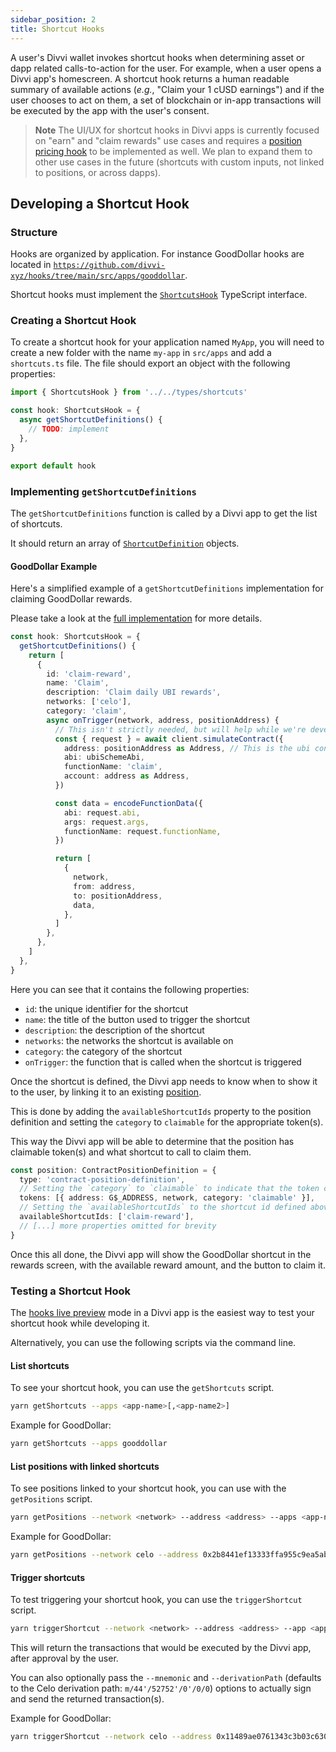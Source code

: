 ```yaml
---
sidebar_position: 2
title: Shortcut Hooks
---
```

A user's Divvi wallet invokes shortcut hooks when determining asset or dapp related calls-to-action for the user. For example, when a user opens a Divvi app's homescreen. A shortcut hook returns a human readable summary of available actions (_e.g._, "Claim your 1 cUSD earnings") and if the user chooses to act on them, a set of blockchain or in-app transactions will be executed by the app with the user's consent.

> **Note**
> The UI/UX for shortcut hooks in Divvi apps is currently focused on "earn" and "claim rewards" use cases and requires a [position pricing hook](./position) to be implemented as well. We plan to expand them to other use cases in the future (shortcuts with custom inputs, not linked to positions, or across dapps).

## Developing a Shortcut Hook

### Structure

Hooks are organized by application. For instance GoodDollar hooks are located in [`https://github.com/divvi-xyz/hooks/tree/main/src/apps/gooddollar`](https://github.com/divvi-xyz/hooks/tree/main/src/apps/gooddollar).

Shortcut hooks must implement the [`ShortcutsHook`](https://github.com/divvi-xyz/hooks/blob/main/src/types/shortcuts.ts) TypeScript interface.

### Creating a Shortcut Hook

To create a shortcut hook for your application named `MyApp`, you will need to create a new folder with the name `my-app` in `src/apps` and add a `shortcuts.ts` file. The file should export an object with the following properties:

```ts
import { ShortcutsHook } from '../../types/shortcuts'

const hook: ShortcutsHook = {
  async getShortcutDefinitions() {
    // TODO: implement
  },
}

export default hook
```

### Implementing `getShortcutDefinitions`

The `getShortcutDefinitions` function is called by a Divvi app to get the list of shortcuts.

It should return an array of [`ShortcutDefinition`](https://github.com/divvi-xyz/hooks/blob/main/src/types/shortcuts.ts) objects.

#### GoodDollar Example

Here's a simplified example of a `getShortcutDefinitions` implementation for claiming GoodDollar rewards.

Please take a look at the [full implementation](https://github.com/divvi-xyz/hooks/blob/main/src/apps/gooddollar/shortcuts.ts) for more details.

```ts
const hook: ShortcutsHook = {
  getShortcutDefinitions() {
    return [
      {
        id: 'claim-reward',
        name: 'Claim',
        description: 'Claim daily UBI rewards',
        networks: ['celo'],
        category: 'claim',
        async onTrigger(network, address, positionAddress) {
          // This isn't strictly needed, but will help while we're developing shortcuts
          const { request } = await client.simulateContract({
            address: positionAddress as Address, // This is the ubi contract address
            abi: ubiSchemeAbi,
            functionName: 'claim',
            account: address as Address,
          })

          const data = encodeFunctionData({
            abi: request.abi,
            args: request.args,
            functionName: request.functionName,
          })

          return [
            {
              network,
              from: address,
              to: positionAddress,
              data,
            },
          ]
        },
      },
    ]
  },
}
```

Here you can see that it contains the following properties:

- `id`: the unique identifier for the shortcut
- `name`: the title of the button used to trigger the shortcut
- `description`: the description of the shortcut
- `networks`: the networks the shortcut is available on
- `category`: the category of the shortcut
- `onTrigger`: the function that is called when the shortcut is triggered

Once the shortcut is defined, the Divvi app needs to know when to show it to the user, by linking it to an existing [position](./position).

This is done by adding the `availableShortcutIds` property to the position definition and setting the `category` to `claimable` for the appropriate token(s).

This way the Divvi app will be able to determine that the position has claimable token(s) and what shortcut to call to claim them.

```ts
const position: ContractPositionDefinition = {
  type: 'contract-position-definition',
  // Setting the `category` to `claimable` to indicate that the token can be claimed
  tokens: [{ address: G$_ADDRESS, network, category: 'claimable' }],
  // Setting the `availableShortcutIds` to the shortcut id defined above
  availableShortcutIds: ['claim-reward'],
  // [...] more properties omitted for brevity
}
```

Once this all done, the Divvi app will show the GoodDollar shortcut in the rewards screen, with the available reward amount, and the button to claim it.

### Testing a Shortcut Hook

The [hooks live preview](../live-preview) mode in a Divvi app is the easiest way to test your shortcut hook while developing it.

Alternatively, you can use the following scripts via the command line.

#### List shortcuts

To see your shortcut hook, you can use the `getShortcuts` script.

```sh
yarn getShortcuts --apps <app-name>[,<app-name2>]
```

Example for GoodDollar:

```sh
yarn getShortcuts --apps gooddollar
```

#### List positions with linked shortcuts

To see positions linked to your shortcut hook, you can use with the `getPositions` script.

```sh
yarn getPositions --network <network> --address <address> --apps <app-name>[,<app-name2>]
```

Example for GoodDollar:

```sh
yarn getPositions --network celo --address 0x2b8441ef13333ffa955c9ea5ab5b3692da95260d --apps gooddollar
```

#### Trigger shortcuts

To test triggering your shortcut hook, you can use the `triggerShortcut` script.

```sh
yarn triggerShortcut --network <network> --address <address> --app <app-name> --shortcut <shortcut-id> --positionAddress <position-address>
```

This will return the transactions that would be executed by the Divvi app, after approval by the user.

You can also optionally pass the `--mnemonic` and `--derivationPath` (defaults to the Celo derivation path: `m/44'/52752'/0'/0/0`) options to actually sign and send the returned transaction(s).

Example for GoodDollar:

```sh
yarn triggerShortcut --network celo --address 0x11489ae0761343c3b03c630a63b00fa025bc4eea --app gooddollar --shortcut claim-reward --positionAddress 0x43d72Ff17701B2DA814620735C39C620Ce0ea4A1
```



<EditPage editUrl="https://github.com/divvi-xyz/hooks/edit/main/docs/types/shortcut.md" />